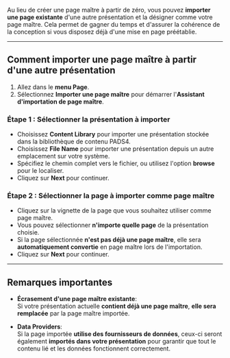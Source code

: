 Au lieu de créer une page maître à partir de zéro, vous pouvez **importer une page existante** d'une autre présentation et la désigner comme votre page maître. Cela permet de gagner du temps et d'assurer la cohérence de la conception si vous disposez déjà d'une mise en page préétablie.

***

## Comment importer une page maître à partir d'une autre présentation

1. Allez dans le **menu Page**.
2. Sélectionnez **Importer une page maître** pour démarrer l'**Assistant d'importation de page maître**.

### Étape 1 : Sélectionner la présentation à importer

* Choisissez **Content Library** pour importer une présentation stockée dans la bibliothèque de contenu PADS4.
* Choisissez **File Name** pour importer une présentation depuis un autre emplacement sur votre système.
* Spécifiez le chemin complet vers le fichier, ou utilisez l'option **browse** pour le localiser.
* Cliquez sur **Next** pour continuer.

### Étape 2 : Sélectionner la page à importer comme page maître

* Cliquez sur la vignette de la page que vous souhaitez utiliser comme page maître.
* Vous pouvez sélectionner **n'importe quelle page** de la présentation choisie.
* Si la page sélectionnée **n'est pas déjà une page maître**, elle sera **automatiquement convertie** en page maître lors de l'importation.
* Cliquez sur **Next** pour continuer.

***

## Remarques importantes

* **Écrasement d'une page maître existante**:\
  Si votre présentation actuelle **contient déjà une page maître**, **elle sera remplacée** par la page maître importée.

* **Data Providers**:\
  Si la page importée **utilise des fournisseurs de données**, ceux-ci seront également **importés dans votre présentation** pour garantir que tout le contenu lié et les données fonctionnent correctement.

